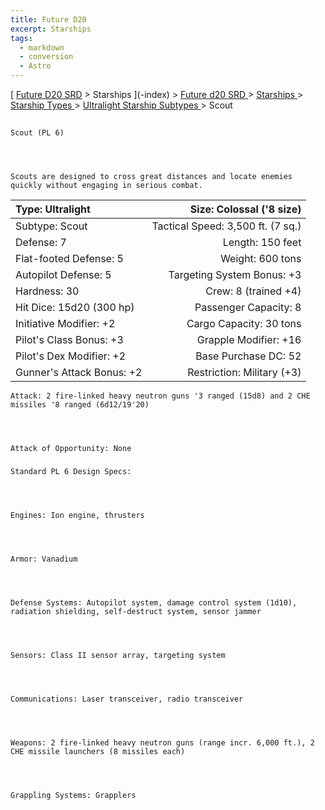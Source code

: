 ```yaml
---
title: Future D20
excerpt: Starships
tags:
  - markdown
  - conversion
  - Astro
---
```







[
[Future D20 SRD]( / ) > Starships
     ](-index)
     >
     [
      Future d20 SRD
     ](future-d20-srd-index)
     >
     [
      Starships
     ](future-d20-srd-starships-index)
     >
     [
      Starship Types
     ](future-d20-srd-starships-starship-types-index)
     >
     [
      Ultralight Starship Subtypes
     ](future-d20-srd-starships-starship-types-ultralight-starship-subtypes-index)
     > Scout
    




## 
    Scout (PL 6)
   



    Scouts are designed to cross great distances and locate enemies quickly without engaging in serious combat.
   


| Type: Ultralight | Size: Colossal ('8 size) |
| :------------------ | --------------------------: |
| Subtype: Scout | Tactical Speed: 3,500 ft. (7 sq.) |
| Defense: 7 | Length: 150 feet |
| Flat-footed Defense: 5 | Weight: 600 tons |
| Autopilot Defense: 5 | Targeting System Bonus: +3 |
| Hardness: 30 | Crew: 8 (trained +4) |
| Hit Dice: 15d20 (300 hp) | Passenger Capacity: 8 |
| Initiative Modifier: +2 | Cargo Capacity: 30 tons |
| Pilot's Class Bonus: +3 | Grapple Modifier: +16 |
| Pilot's Dex Modifier: +2 | Base Purchase DC: 52 |
| Gunner's Attack Bonus: +2 | Restriction: Military (+3) |




    Attack: 2 fire-linked heavy neutron guns '3 ranged (15d8) and 2 CHE missiles '8 ranged (6d12/19'20)
   



    Attack of Opportunity: None
   


### 
    Standard PL 6 Design Specs:
   



    Engines: Ion engine, thrusters
   



    Armor: Vanadium
   



    Defense Systems: Autopilot system, damage control system (1d10), radiation shielding, self-destruct system, sensor jammer
   



    Sensors: Class II sensor array, targeting system
   



    Communications: Laser transceiver, radio transceiver
   



    Weapons: 2 fire-linked heavy neutron guns (range incr. 6,000 ft.), 2 CHE missile launchers (8 missiles each)
   



    Grappling Systems: Grapplers
   





